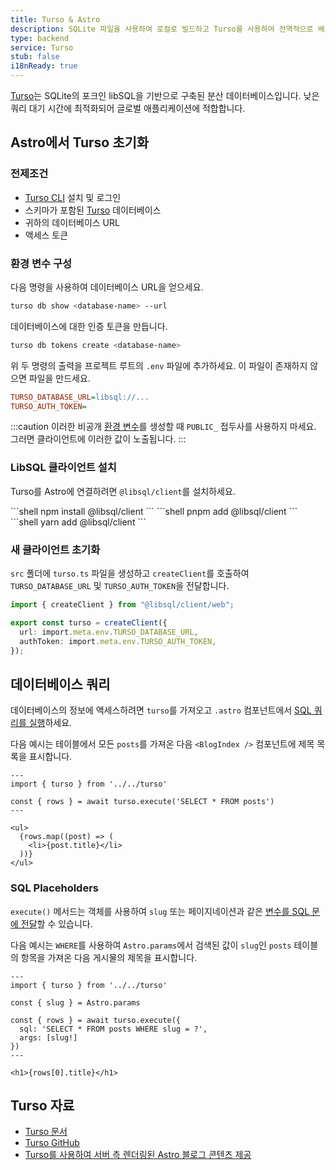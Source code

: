 ```yaml
---
title: Turso & Astro
description: SQLite 파일을 사용하여 로컬로 빌드하고 Turso를 사용하여 전역적으로 배포하세요.
type: backend
service: Turso
stub: false
i18nReady: true
---
```



[Turso](https://turso.tech)는 SQLite의 포크인 libSQL을 기반으로 구축된 분산 데이터베이스입니다. 낮은 쿼리 대기 시간에 최적화되어 글로벌 애플리케이션에 적합합니다.

## Astro에서 Turso 초기화

### 전제조건

- [Turso CLI](https://docs.turso.tech/reference/turso-cli) 설치 및 로그인
- 스키마가 포함된 [Turso](https://turso.tech) 데이터베이스
- 귀하의 데이터베이스 URL
- 액세스 토큰

### 환경 변수 구성

다음 명령을 사용하여 데이터베이스 URL을 얻으세요.

```bash
turso db show <database-name> --url
```

데이터베이스에 대한 인증 토큰을 만듭니다.

```bash
turso db tokens create <database-name>
```

위 두 명령의 출력을 프로젝트 루트의 `.env` 파일에 추가하세요. 이 파일이 존재하지 않으면 파일을 만드세요.

```ini title=".env"
TURSO_DATABASE_URL=libsql://...
TURSO_AUTH_TOKEN=
```

:::caution
이러한 비공개 [환경 변수](/ko/guides/environment-variables/)를 생성할 때 `PUBLIC_` 접두사를 사용하지 마세요. 그러면 클라이언트에 이러한 값이 노출됩니다.
:::

### LibSQL 클라이언트 설치

Turso를 Astro에 연결하려면 `@libsql/client`를 설치하세요.

<PackageManagerTabs>
  <Fragment slot="npm">
    ```shell
    npm install @libsql/client
    ```
  </Fragment>
  <Fragment slot="pnpm">
    ```shell
    pnpm add @libsql/client
    ```
  </Fragment>
  <Fragment slot="yarn">
    ```shell
    yarn add @libsql/client
    ```
  </Fragment>
</PackageManagerTabs>

### 새 클라이언트 초기화

`src` 폴더에 `turso.ts` 파일을 생성하고 `createClient`를 호출하여 `TURSO_DATABASE_URL` 및 `TURSO_AUTH_TOKEN`을 전달합니다.

```ts title="src/turso.ts"
import { createClient } from "@libsql/client/web";

export const turso = createClient({
  url: import.meta.env.TURSO_DATABASE_URL,
  authToken: import.meta.env.TURSO_AUTH_TOKEN,
});
```

## 데이터베이스 쿼리

데이터베이스의 정보에 액세스하려면 `turso`를 가져오고 `.astro` 컴포넌트에서 [SQL 쿼리를 실행](https://docs.turso.tech/libsql/client-access/javascript-typescript-sdk#execute-a-single-statement)하세요.

다음 예시는 테이블에서 모든 `posts`를 가져온 다음 `<BlogIndex />` 컴포넌트에 제목 목록을 표시합니다.

```astro title="src/components/BlogIndex.astro"
---
import { turso } from '../../turso'

const { rows } = await turso.execute('SELECT * FROM posts')
---

<ul>
  {rows.map((post) => (
    <li>{post.title}</li>
  ))}
</ul>
```

### SQL Placeholders

`execute()` 메서드는 객체를 사용하여 `slug` 또는 페이지네이션과 같은 [변수를 SQL 문에 전달](https://docs.turso.tech/libsql/client-access/javascript-typescript-sdk#positional-placeholders)할 수 있습니다.

다음 예시는 `WHERE`를 사용하여 `Astro.params`에서 검색된 값이 `slug`인 `posts` 테이블의 항목을 가져온 다음 게시물의 제목을 표시합니다.

```astro title="src/pages/index.astro"
---
import { turso } from '../../turso'

const { slug } = Astro.params

const { rows } = await turso.execute({
  sql: 'SELECT * FROM posts WHERE slug = ?',
  args: [slug!]
})
---

<h1>{rows[0].title}</h1>
```

## Turso 자료

- [Turso 문서](https://docs.turso.tech)
- [Turso GitHub](https://github.com/tursodatabase)
- [Turso를 사용하여 서버 측 렌더링된 Astro 블로그 콘텐츠 제공](https://blog.turso.tech/using-turso-to-serve-a-server-side-rendered-astro-blogs-content-58caa6188bd5)
